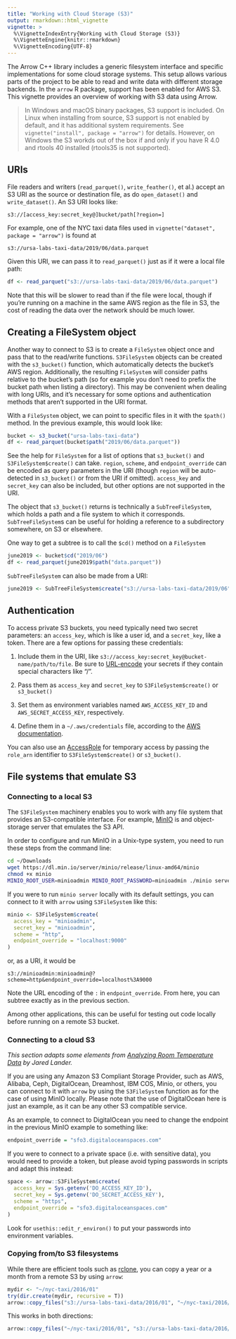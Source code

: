 ```yaml
---
title: "Working with Cloud Storage (S3)"
output: rmarkdown::html_vignette
vignette: >
  %\VignetteIndexEntry{Working with Cloud Storage (S3)}
  %\VignetteEngine{knitr::rmarkdown}
  %\VignetteEncoding{UTF-8}
---
```


The Arrow C++ library includes a generic filesystem interface and specific
implementations for some cloud storage systems. This setup allows various
parts of the project to be able to read and write data with different storage
backends. In the `arrow` R package, support has been enabled for AWS S3.
This vignette provides an overview of working with S3 data using Arrow.

> In Windows and macOS binary packages, S3 support is included. On Linux when 
installing from source, S3 support is not enabled by default, and it has 
additional system requirements. See `vignette("install", package = "arrow")` 
for details. However, on Windows the S3 workds out of the box if and only if
you have R 4.0 and rtools 40 installed (rtools35 is not supported).

## URIs

File readers and writers (`read_parquet()`, `write_feather()`, et al.)
accept an S3 URI as the source or destination file,
as do `open_dataset()` and `write_dataset()`.
An S3 URI looks like:

```
s3://[access_key:secret_key@]bucket/path[?region=]
```

For example, one of the NYC taxi data files used in 
`vignette("dataset", package = "arrow")` is found at

```
s3://ursa-labs-taxi-data/2019/06/data.parquet
```

Given this URI, we can pass it to `read_parquet()` just as if it were a local 
file path:

```r
df <- read_parquet("s3://ursa-labs-taxi-data/2019/06/data.parquet")
```

Note that this will be slower to read than if the file were local,
though if you're running on a machine in the same AWS region as the file in S3,
the cost of reading the data over the network should be much lower.

## Creating a FileSystem object

Another way to connect to S3 is to create a `FileSystem` object once and pass
that to the read/write functions.
`S3FileSystem` objects can be created with the `s3_bucket()` function, which
automatically detects the bucket's AWS region. Additionally, the resulting
`FileSystem` will consider paths relative to the bucket's path (so for example
you don't need to prefix the bucket path when listing a directory).
This may be convenient when dealing with
long URIs, and it's necessary for some options and authentication methods
that aren't supported in the URI format.

With a `FileSystem` object, we can point to specific files in it with the 
`$path()` method.
In the previous example, this would look like:

```r
bucket <- s3_bucket("ursa-labs-taxi-data")
df <- read_parquet(bucket$path("2019/06/data.parquet"))
```

See the help for `FileSystem` for a list of options that `s3_bucket()` and 
`S3FileSystem$create()`
can take. `region`, `scheme`, and `endpoint_override` can be encoded as query
parameters in the URI (though `region` will be auto-detected in `s3_bucket()` 
or from the URI if omitted).
`access_key` and `secret_key` can also be included,
but other options are not supported in the URI.

The object that `s3_bucket()` returns is technically a `SubTreeFileSystem`, 
which holds a path and a file system to which it corresponds. 
`SubTreeFileSystem`s can be useful for holding a reference to a subdirectory 
somewhere, on S3 or elsewhere.

One way to get a subtree is to call the `$cd()` method on a `FileSystem`

```r
june2019 <- bucket$cd("2019/06")
df <- read_parquet(june2019$path("data.parquet"))
```

`SubTreeFileSystem` can also be made from a URI:

```r
june2019 <- SubTreeFileSystem$create("s3://ursa-labs-taxi-data/2019/06")
```

## Authentication

To access private S3 buckets, you need typically need two secret parameters:
an `access_key`, which is like a user id,
and a `secret_key`, like a token.
There are a few options for passing these credentials:

1. Include them in the URI, like 
`s3://access_key:secret_key@bucket-name/path/to/file`. Be sure to 
[URL-encode](https://en.wikipedia.org/wiki/Percent-encoding) your secrets if 
they contain special characters like "/".

2. Pass them as `access_key` and `secret_key` to `S3FileSystem$create()` or 
`s3_bucket()`

3. Set them as environment variables named `AWS_ACCESS_KEY_ID` and 
`AWS_SECRET_ACCESS_KEY`, respectively.

4. Define them in a `~/.aws/credentials` file, according to the 
[AWS documentation](https://docs.aws.amazon.com/sdk-for-cpp/v1/developer-guide/credentials.html).

You can also use an [AccessRole](https://docs.aws.amazon.com/STS/latest/APIReference/API_AssumeRole.html)
for temporary access by passing the `role_arn` identifier to 
`S3FileSystem$create()` or `s3_bucket()`.

## File systems that emulate S3

### Connecting to a local S3

The `S3FileSystem` machinery enables you to work with any file system that
provides an S3-compatible interface. For example, [MinIO](https://min.io/) is
and object-storage server that emulates the S3 API.

In order to configure and run MinIO in a Unix-type system, you need to run
these steps from the command line:

```bash
cd ~/Downloads 
wget https://dl.min.io/server/minio/release/linux-amd64/minio
chmod +x minio
MINIO_ROOT_USER=minioadmin MINIO_ROOT_PASSWORD=minioadmin ./minio server ~/nyc-taxi
```

If you were to
run `minio server` locally with its default settings, you can connect to
it with `arrow` using `S3FileSystem` like this:

```r
minio <- S3FileSystem$create(
  access_key = "minioadmin",
  secret_key = "minioadmin",
  scheme = "http",
  endpoint_override = "localhost:9000"
)
```

or, as a URI, it would be

```
s3://minioadmin:minioadmin@?scheme=http&endpoint_override=localhost%3A9000
```

Note the URL encoding of the `:` in `endpoint_override`. From here, you
can subtree exactly as in the previous section.

Among other applications, this can be useful for testing out code locally before
running on a remote S3 bucket.

### Connecting to a cloud S3

*This section adapts some elements from [Analyzing Room Temperature Data](https://www.jaredlander.com/2021/03/analyzing-room-temperature-data/#getting-the-data)
by Jared Lander.*

If you are using any Amazon S3 Compliant Storage Provider, such as AWS, Alibaba, 
Ceph, DigitalOcean, Dreamhost, IBM COS, Minio, or others, you can connect to it 
with `arrow` by using the `S3FileSystem` function as for the case of using 
MinIO locally. Please note that the use of DigitalOcean here is just an example,
as it can be any other S3 compatible service.

As an example, to connect to DigitalOcean you need to change the endpoint
in the previous MinIO example to something like:

```r
endpoint_override = "sfo3.digitaloceanspaces.com"
```

If you were to connect to a private space (i.e. with sensitive data), you would 
need to provide a token, but please avoid typing passwords in scripts and 
adapt this instead:

```r
space <- arrow::S3FileSystem$create(
  access_key = Sys.getenv('DO_ACCESS_KEY_ID'),
  secret_key = Sys.getenv('DO_SECRET_ACCESS_KEY'),
  scheme = "https",
  endpoint_override = "sfo3.digitaloceanspaces.com"
)
```

Look for `usethis::edit_r_environ()` to put your passwords into environment
variables.

### Copying from/to S3 filesystems

While there are efficient tools such as [rclone](https://rclone.org/), you can
copy a year or a month from a remote S3 by using `arrow`:

```r
mydir <- "~/nyc-taxi/2016/01"
try(dir.create(mydir, recursive = T))
arrow::copy_files("s3://ursa-labs-taxi-data/2016/01", "~/nyc-taxi/2016/01")
```

This works in both directions:
```r
arrow::copy_files("~/nyc-taxi/2016/01", "s3://ursa-labs-taxi-data/2016/01")
```
